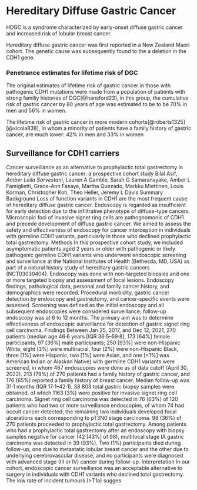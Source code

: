# Hereditary Diffuse Gastric Cancer

HDGC is a syndrome characterized by early-onset diffuse gastric cancer and increased risk of lobular breast cancer.

Hereditary diffuse gastric cancer was first reported in a New Zealand Maori cohort.  The genetic cause was subsequently found to the a deletion in the CDH1 gene.

### Penetrance estimates for lifetime risk of DGC

The original estimates of lifetime risk of gastric cancer in those with pathogenic CDH1 mutations were made from a population of patients with strong familiy histories of DGC[@hansford23], in this group, 
the cumulative risk of gastric cancer by 80 years of age was estimated to be to be 70% in men and 56% in women.

The lifetime risk of gastric cancer in more modern cohorts[@roberts1325] [@xicola838], in whom a minority of patients have a family history of gastric cancer, are much lower: 42% in men and 33% in women


## Surveillance for CDH1 carriers

Cancer surveillance as an alternative to prophylactic total  gastrectomy in hereditary diffuse gastric cancer:  a prospective cohort study  Bilal Asif*, Amber Leila Sarvestani*, Lauren A Gamble, Sarah G Samaranayake, Amber L Famiglietti, Grace-Ann Fasaye, Martha Quezado, Markku Miettinen, Louis Korman, Christopher Koh, Theo Heller, Jeremy L Davis  Summary  Background Loss of function variants in CDH1 are the most frequent cause of hereditary diffuse gastric cancer. Endoscopy is regarded as insufficient for early detection due to the infiltrative phenotype of diffuse-type cancers. Microscopic foci of invasive signet ring cells are pathognomonic of CDH1 and precede development of diffuse gastric cancer. We aimed to assess the safety and effectiveness of endoscopy for cancer interception in individuals with germline CDH1 variants, particularly in those who declined prophylactic total gastrectomy.  Methods In this prospective cohort study, we included asymptomatic patients aged 2 years or older with pathogenic or likely pathogenic germline CDH1 variants who underwent endoscopic screening and surveillance at the National Institutes of Health (Bethesda, MD, USA) as part of a natural history study of hereditary gastric cancers (NCT03030404). Endoscopy was done with non-targeted biopsies and one or more targeted biopsy and assessment of focal lesions. Endoscopy findings, pathological data, personal and family cancer history, and demographics were recorded. Procedural morbidity, gastric cancer detection by endoscopy and gastrectomy, and cancer-specific events were assessed. Screening was defined as the initial endoscopy and all subsequent endoscopies were considered surveillance; follow-up endoscopy was at 6 to 12 months. The primary aim was to determine effectiveness of endoscopic surveillance for detection of gastric signet ring cell carcinoma.  Findings Between Jan 25, 2017, and Dec 12, 2021, 270 patients (median age 46·6 years [IQR 36·5–59·8], 173 [64%] female participants, 97 [36%] male participants; 250 [93%] were non-Hispanic White, eight [3%] were multiracial, four [2%] were non-Hispanic Black, three [1%] were Hispanic, two [1%] were Asian, and one [<1%] was American Indian or Alaskan Native) with germline CDH1 variants were screened, in whom 467 endoscopies were done as of data cutoff (April 30, 2022). 213 (79%) of 270 patients had a family history of gastric cancer, and 176 (65%) reported a family history of breast cancer. Median follow-up was 31·1 months (IQR 17·1–42·1). 38 803 total gastric biopsy samples were obtained, of which 1163 (3%) were positive for invasive signet ring cell carcinoma. Signet ring cell carcinoma was detected in 76 (63%) of 120 patients who had two or more surveillance endoscopies, of whom 74 had occult cancer detected; the remaining two individuals developed focal ulcerations each corresponding to pT3N0 stage carcinoma. 98 (36%) of 270 patients proceeded to prophylactic total gastrectomy. Among patients who had a prophylactic total gastrectomy after an endoscopy with biopsy samples negative for cancer (42 [43%] of 98), multifocal stage IA gastric carcinoma was detected in 39 (93%). Two (1%) participants died during follow-up, one due to metastatic lobular breast cancer and the other due to underlying cerebrovascular disease, and no participants were diagnosed with advanced stage (III or IV) cancer during follow-up.  Interpretation In our cohort, endoscopic cancer surveillance was an acceptable alternative to surgery in individuals with CDH1 variants who declined total gastrectomy. The low rate of incident tumours (>T1a) sugges

